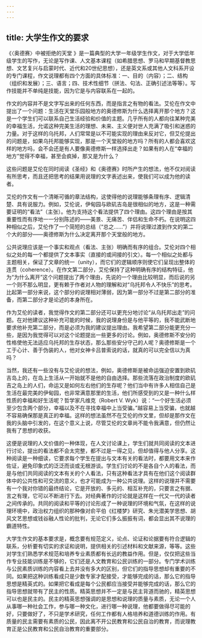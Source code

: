 ```yaml
---
---
---
```

title: 大学生作文的要求
---





《〈奥德赛〉中被拒绝的天堂 》是一篇典型的大学一年级学生作文，对于大学低年级学生的写作，无论是写作课、人文基本课程（如希腊思想、罗马和早期基督教思想、文艺复兴与启蒙时代、近代和20世纪思想），还是英文系或其他人文科系开设的专门课程，作文说理都有四个方面的具体标准：一、目的（内容）；二、结构（组织和发展）；三、语言；四、技术性细节（拼法、句法、正确引述法等等）。写作技能并不单纯是技能，因为它是与内容联系在一起的。

作文的内容并不是文字写出来的任何东西，而是指言之有物的看法。艾伦在作文中提出了一个问题：生活在天堂乐园般地方的奥德修斯为什么选择离开那个地方？这是一个学生们可以联系自己生活经验和价值的主题。几乎所有的人都向往某种完美的幸福生活，允诺这种完美生活的理想、未来、主义便对世人充满了吸引和迷惑的力量。对于这样的乌托邦，人们常常是以不可能实现的理由来反对它，但艾伦提出的问题是，如果乌托邦能够实现，那是一个天堂般的地方吗？所有的人都会喜欢这样的地方吗，会不会还是有人要像奥德修斯一样选择出走？如果有的人在“幸福的地方”觉得不幸福，甚至会疯掉，那又是为什么？

这些问题是艾伦在同时阅读《圣经》和《奥德赛》时所产生的想法，他不仅对阅读有所思考，而且还把思考的结果用说理的文字表述出来，使我们可以成为他的读者。

艾伦的作文有一个清晰可循的章法结构，这使得他的说理能够条理有序、逻辑清楚、具有说服力。例如，艾伦说，伊甸园与欧矶吉岛是很相似的地方，这是一种需要证明的“看法”（主张）。他为支持这个看法提供了四个理由。这四个理由是按其重要性而有序地一一分别陈述的——美景、无痛苦、伴侣和生命不朽。在说明这四种相似之后，艾伦作了一个简短的总结（“总之……”）并将说理过渡到作文的第二个大的部分——奥德修斯为什么决定离开那个天堂般的地方。

公共说理应该是一个事实和观点（看法、主张）明确而有序的组合。艾伦对四个相似之处的每一个都提供了文本事实（直接的或间接的引文）。每一个相似之处都与主题相关，保证了文章的统一（unity），而它们的逻辑顺序则使它们呈现出整体的连贯（coherence）。在作文第二部分，艾伦保持了这种明确有序的结构特征，他为“为什么离开”这个问题提出了两个理由，先说的一个理由比较明显，而后说的另一个则不那么明显，更有赖于作者对人物的理解和对“乌托邦令人不快乐”的思考。比起第一部分来说，这个部分的说理相对薄弱，因为第一部分不过是第二部分的准备，而第二部分才是论述的本身所在。

作为艾伦的读者，我觉得作文的第二部分还可以更充分地讨论“从乌托邦出走”的问题。在对他建议这种补充可能的时候，我的说理身份是与他平等的，我不能武断地要求他补充第二部分，而是必须为我的建议提出理由。我希望第二部分能更充分一些，是因为我觉得可以对这个论题提出一些更多的讨论。例如，奥德修斯不安分的性格使他无法适应乌托邦的生存状态，那么那些安分守己的人呢？奥德修斯是一个工于心计、善于伪装的人，他对女神卡吕普索说的话，就真的可以完全信以为真吗？

当然，我还有一些没有与艾伦说的想法，例如，奥德修斯是被命运强迫安置到欧矶吉岛上的，在岛上生活从一开始就不是他的自由选择。那些流落在政治制度的欧矶吉之岛上的人们，命运又是如何左右他们的生存呢？他们当中有许多人相信自己是生活在最完美的伊甸园，也非常满意那里的生活，他们所感受到的又是一种什么样性质的幸福和好生活呢？哲学家凡维克（Robert V. Wyk）说：“一个好生活必须至少包含两个部分，幸福以及不在寻找幸福中上当受骗。”越容易上当受骗，也就越不容易确保那是真正的幸福。这样的想法虽然不在艾伦的作文里，但却是那作文在我的头脑中引发的，在这个意义上说，尽管艾伦的文章尚不能令我满意，但仍然让我有了思想的收获。

这便是说理的人文价值的一种体现，在人文讨论课上，学生们就共同阅读的文本进行讨论，提出的看法都不会太完整，都不过是一得之见，但却值得与他人分享。这种阅读是一种细读，它要求每个学生在提出与文本有关的看法时，都要用文本来作佐证，避免印象式的泛泛而谈或无根游谈。学生们讨论的不是各自个人的看法，而是与他们共同阅读的文本有关的个人看法，只有这种看法才具有在他们这个阅读群体中的公共性和可交流的意义，也才可能成为一种公共说理。这样的说理并不需要有一个我对你错的最终结论，它是开放的、多元的、相互补充的，只要言之有据、言之有理，它可以不断进行下去。对经典著作的讨论就是这样在一代又一代的读者之间传承的。共同的阅读和平等的讨论形成了一种说理的环境和气氛，在这样的说理环境中，政治权力组织的那种像对俞平伯《红楼梦》研究、朱光潜美学思想、胡风文艺思想或钱谷融人性论的批判，无论它们多么振振有词，都会显出其不说理的霸道特性。

大学生作文的基本要求是，概念要有规范定义，论点、论证和论据要有符合逻辑的联系，分析要有切实的求证和说明，提供相关的引述材料和文献来源，等等。这些对学生们熟悉学术规范和培养专业素质都有长远的教益作用。但是，仅仅把这些当作专业技能训练是不够的，它们还是人文教育和公民训练的一部分。专门学术训练与公民素质训练的内容看上去并没有多大的区别，但它们的指导思想却有重要的不同。如果把这种训练看成只是少数专家才配接受，才能够完成的话，那么它的指导思想是精英式的。如果把它看成是每个公民都应当接受并能够完成的话，那么它的指导思想就带有了民主的性质。精英思想并不一定是与民主背道而驰的，精英思想可以也是民主的。民主的精英思想强调的是思想和说理的质量与素质，无论一个人从事哪一种社会工作，参与哪一种文化，进行哪一种说理，他都要做得尽可能的好，只要做好了，不只是学术研究，任何工作都有人格培养和道德训练的作用。有质量的民主需要有素质的公民，因此离不开公民教育和公民自治的教育，而说理教育正是公民教育和公民自治教育的重要部分。